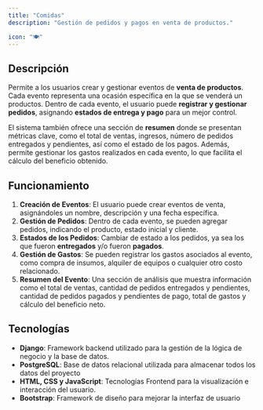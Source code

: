 ```yaml
---
title: "Comidas"
description: "Gestión de pedidos y pagos en venta de productos."

icon: "🍽️"
---
```


## Descripción

Permite a los usuarios crear y gestionar eventos de **venta de productos**. Cada evento representa una ocasión específica en la que se venderá un productos. Dentro de cada evento, el usuario puede **registrar y gestionar pedidos**, asignando **estados de entrega y pago** para un mejor control.

El sistema también ofrece una sección de **resumen** donde se presentan métricas clave, como el total de ventas, ingresos, número de pedidos entregados y pendientes, así como el estado de los pagos. Además, permite gestionar los gastos realizados en cada evento, lo que facilita el cálculo del beneficio obtenido.

## Funcionamiento
1. **Creación de Eventos**: El usuario puede crear eventos de venta, asignándoles un nombre, descripción y una fecha específica.
2. **Gestión de Pedidos**: Dentro de cada evento, se pueden agregar pedidos, indicando el producto, estado inicial y cliente.
3. **Estados de los Pedidos**: Cambiar de estado a los pedidos, ya sea los que fueron **entregados** y/o fueron **pagados**.
4. **Gestión de Gastos**: Se pueden registrar los gastos asociados al evento, como compra de insumos, alquiler de equipos o cualquier otro costo relacionado.
5. **Resumen del Evento**: Una sección de análisis que muestra información como el total de ventas, cantidad de pedidos entregados y pendientes, cantidad de pedidos pagados y pendientes de pago, total de gastos y cálculo del beneficio neto.

## Tecnologías
- **Django**: Framework backend utilizado para la gestión de la lógica de negocio y la base de datos.
- **PostgreSQL**: Base de datos relacional utilizada para almacenar todos los datos del proyecto
- **HTML, CSS y JavaScript**: Tecnologías Frontend para la visualización e interacción del usuario.
- **Bootstrap**: Framework de diseño para mejorar la interfaz de usuario